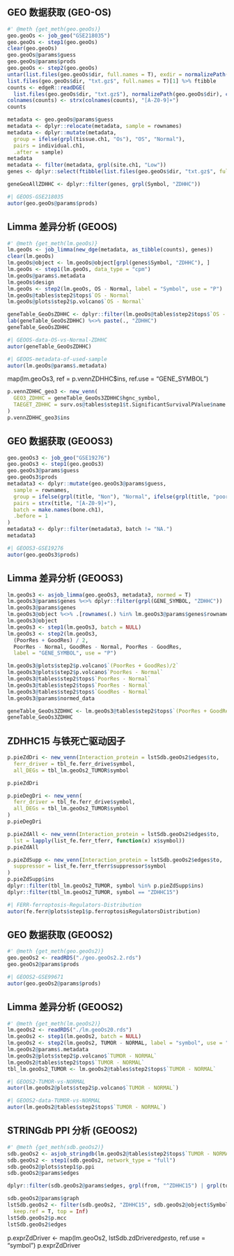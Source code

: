 

## GEO 数据获取 (GEO-OS)

```r
#' @meth {get_meth(geo.geoOs)}
geo.geoOs <- job_geo("GSE218035")
geo.geoOs <- step1(geo.geoOs)
clear(geo.geoOs)
geo.geoOs@params$guess
geo.geoOs@params$prods
geo.geoOs <- step2(geo.geoOs)
untar(list.files(geo.geoOs$dir, full.names = T), exdir = normalizePath(geo.geoOs$dir))
list.files(geo.geoOs$dir, "txt.gz$", full.names = T)[1] %>% ftibble
counts <- edgeR::readDGE(
  list.files(geo.geoOs$dir, "txt.gz$"), normalizePath(geo.geoOs$dir), c(1, 4))$counts
colnames(counts) <- strx(colnames(counts), "[A-Z0-9]+")
counts

metadata <- geo.geoOs@params$guess
metadata <- dplyr::relocate(metadata, sample = rownames)
metadata <- dplyr::mutate(metadata,
  group = ifelse(grpl(tissue.ch1, "Os"), "OS", "Normal"),
  pairs = individual.ch1,
  .after = sample)
metadata
metadata <- filter(metadata, grpl(site.ch1, "Low"))
genes <- dplyr::select(ftibble(list.files(geo.geoOs$dir, "txt.gz$", full.names = T)[1]), entrez = 1, 3)

geneGeoAllZDHHC <- dplyr::filter(genes, grpl(Symbol, "ZDHHC"))
```


```r
#| GEOOS-GSE218035
autor(geo.geoOs@params$prods)
```

## Limma 差异分析 (GEOOS)

```r
#' @meth {get_meth(lm.geoOs)}
lm.geoOs <- job_limma(new_dge(metadata, as_tibble(counts), genes))
clear(lm.geoOs)
lm.geoOs@object <- lm.geoOs@object[grpl(genes$Symbol, "ZDHHC"), ]
lm.geoOs <- step1(lm.geoOs, data_type = "cpm")
lm.geoOs@params$.metadata
lm.geoOs$design
lm.geoOs <- step2(lm.geoOs, OS - Normal, label = "Symbol", use = "P")
lm.geoOs@tables$step2$tops$`OS - Normal`
lm.geoOs@plots$step2$p.volcano$`OS - Normal`

geneTable_GeoOsZDHHC <- dplyr::filter(lm.geoOs@tables$step2$tops$`OS - Normal`, grpl(Symbol, "ZDHHC"))
lab(geneTable_GeoOsZDHHC) %<>% paste(., "ZDHHC")
geneTable_GeoOsZDHHC
```

```r
#| GEOOS-data-OS-vs-Normal-ZDHHC
autor(geneTable_GeoOsZDHHC)
```



```r
#| GEOOS-metadata-of-used-sample
autor(lm.geoOs@params$.metadata)
```


map(lm.geoOs3, ref = p.vennZDHHC$ins, ref.use = "GENE_SYMBOL")

```r
p.vennZDHHC_geo3 <- new_venn(
  GEO3_ZDHHC = geneTable_GeoOs3ZDHHC$hgnc_symbol,
  TAEGET_ZDHHC = surv.os@tables$step1$t.SignificantSurvivalPValue$name
)
p.vennZDHHC_geo3$ins
```

## GEO 数据获取 (GEOOS3)

```r
geo.geoOs3 <- job_geo("GSE19276")
geo.geoOs3 <- step1(geo.geoOs3)
geo.geoOs3@params$guess
geo.geoOs3$prods
metadata3 <- dplyr::mutate(geo.geoOs3@params$guess,
  sample = rownames,
  group = ifelse(grpl(title, "Non"), "Normal", ifelse(grpl(title, "poor"), "PoorRes", "GoodRes")),
  pairs = strx(title, "[A-Z0-9]+"),
  batch = make.names(bone.ch1),
  .before = 1
)
metadata3 <- dplyr::filter(metadata3, batch != "NA.")
metadata3
```

```r
#| GEOOS3-GSE19276
autor(geo.geoOs3$prods)
```


## Limma 差异分析 (GEOOS3)

```r
lm.geoOs3 <- asjob_limma(geo.geoOs3, metadata3, normed = T)
lm.geoOs3@params$genes %<>% dplyr::filter(grpl(GENE_SYMBOL, "ZDHHC"))
lm.geoOs3@params$genes
lm.geoOs3@object %<>% .[rownames(.) %in% lm.geoOs3@params$genes$rownames, ]
lm.geoOs3@object
lm.geoOs3 <- step1(lm.geoOs3, batch = NULL)
lm.geoOs3 <- step2(lm.geoOs3,
  (PoorRes + GoodRes) / 2,
  PoorRes - Normal, GoodRes - Normal, PoorRes - GoodRes,
  label = "GENE_SYMBOL", use = "P")

lm.geoOs3@plots$step2$p.volcano$`(PoorRes + GoodRes)/2`
lm.geoOs3@plots$step2$p.volcano$`PoorRes - Normal`
lm.geoOs3@tables$step2$tops$`PoorRes - Normal`
lm.geoOs3@tables$step2$tops$`PoorRes - Normal`
lm.geoOs3@tables$step2$tops$`GoodRes - Normal`
lm.geoOs3@params$normed_data

geneTable_GeoOs3ZDHHC <- lm.geoOs3@tables$step2$tops$`(PoorRes + GoodRes)/2`
geneTable_GeoOs3ZDHHC
```


## ZDHHC15 与铁死亡驱动因子

```r
p.pieZdDri <- new_venn(Interaction_protein = lstSdb.geoOs2$edges$to,
  ferr_driver = tbl_fe.ferr_drive$symbol,
  all_DEGs = tbl_lm.geoOs2_TUMOR$symbol

p.pieZdDri

p.pieDegDri <- new_venn(
  ferr_driver = tbl_fe.ferr_drive$symbol,
  all_DEGs = tbl_lm.geoOs2_TUMOR$symbol
)
p.pieDegDri

p.pieZdAll <- new_venn(Interaction_protein = lstSdb.geoOs2$edges$to,
  lst = lapply(list_fe.ferr_tferr, function(x) x$symbol))
p.pieZdAll

p.pieZdSupp <- new_venn(Interaction_protein = lstSdb.geoOs2$edges$to,
  suppressor = list_fe.ferr_tferr$suppressor$symbol
)
p.pieZdSupp$ins
dplyr::filter(tbl_lm.geoOs2_TUMOR, symbol %in% p.pieZdSupp$ins)
dplyr::filter(tbl_lm.geoOs2_TUMOR, symbol == "ZDHHC15")

```


```r
#| FERR-ferroptosis-Regulators-Distribution
autor(fe.ferr@plots$step1$p.ferroptosisRegulatorsDistribution)
```


## GEO 数据获取 (GEOOS2)

```r
#' @meth {get_meth(geo.geoOs2)}
geo.geoOs2 <- readRDS("./geo.geoOs2.2.rds")
geo.geoOs2@params$prods
```


```r
#| GEOOS2-GSE99671
autor(geo.geoOs2@params$prods)
```

## Limma 差异分析 (GEOOS2)

```r
#' @meth {get_meth(lm.geoOs2)}
lm.geoOs2 <- readRDS("./lm.geoOs20.rds")
lm.geoOs2 <- step1(lm.geoOs2, batch = NULL)
lm.geoOs2 <- step2(lm.geoOs2, TUMOR - NORMAL, label = "symbol", use = "P")
lm.geoOs2@params$.metadata
lm.geoOs2@plots$step2$p.volcano$`TUMOR - NORMAL`
lm.geoOs2@tables$step2$tops$`TUMOR - NORMAL`
tbl_lm.geoOs2_TUMOR <- lm.geoOs2@tables$step2$tops$`TUMOR - NORMAL`
```


```r
#| GEOOS2-TUMOR-vs-NORMAL
autor(lm.geoOs2@plots$step2$p.volcano$`TUMOR - NORMAL`)
```


```r
#| GEOOS2-data-TUMOR-vs-NORMAL
autor(lm.geoOs2@tables$step2$tops$`TUMOR - NORMAL`)
```

## STRINGdb PPI 分析 (GEOOS2)

```r
#' @meth {get_meth(sdb.geoOs2)}
sdb.geoOs2 <- asjob_stringdb(lm.geoOs2@tables$step2$tops$`TUMOR - NORMAL`$symbol)
sdb.geoOs2 <- step1(sdb.geoOs2, network_type = "full")
sdb.geoOs2@plots$step1$p.ppi
sdb.geoOs2@params$edges

dplyr::filter(sdb.geoOs2@params$edges, grpl(from, "^ZDHHC15") | grpl(to, "^ZDHHC15"))

sdb.geoOs2@params$graph
lstSdb.geoOs2 <- filter(sdb.geoOs2, "ZDHHC15", sdb.geoOs2@object$Symbol, use.top = "to",
  keep.ref = T, top = Inf)
lstSdb.geoOs2$p.mcc
lstSdb.geoOs2$edges

```


p.exprZdDriver <- map(lm.geoOs2, lstSdb.zdDriver$edges$to, ref.use = "symbol")
p.exprZdDriver
